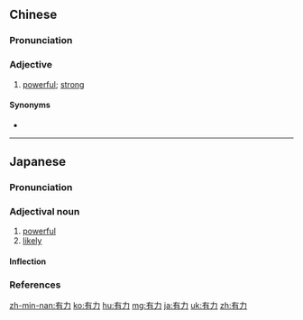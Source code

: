==Chinese==
{{zh-forms}}

===Pronunciation===
{{zh-pron
|m=yǒulì
|c=jau5 lik6
|h=pfs=yû-li̍t
|mn=qz:ǔ-la̍t/tw,xm,zz:ū-la̍t/qz:iú-lia̍k/tw,xm,zz:iú-le̍k
|ma=Zh-youlì.ogg
|cat=a
}}

===Adjective===
{{zh-adj}}

# [[powerful]]; [[strong]]

====Synonyms====
* {{zh-l|強有力}}

----

==Japanese==
{{ja-kanjitab|ゆう|りょく|yomi=on}}

===Pronunciation===
{{ja-pron|acc=0|acc_ref=<ref>{{R:Kenkyusha JEL Pocket}}</ref>|ゆうりょく}}

===Adjectival noun===
{{ja-adj|infl=na|ゆうりょく}}

# [[powerful]]
# [[likely]]

====Inflection====
{{ja-na|ゆうりょく}}

===References===
<references />

[[zh-min-nan:有力]]
[[ko:有力]]
[[hu:有力]]
[[mg:有力]]
[[ja:有力]]
[[uk:有力]]
[[zh:有力]]